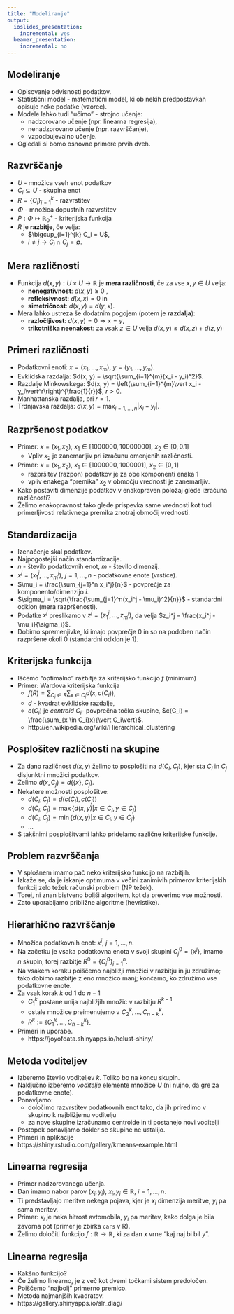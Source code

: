 ```yaml
---
title: "Modeliranje"
output:
  ioslides_presentation:
    incremental: yes
  beamer_presentation:
    incremental: no
---
```


## Modeliranje 

- Opisovanje odvisnosti podatkov.
- Statistični model - matematični model, ki ob nekih predpostavkah opisuje neke podatke (vzorec).
- Modele lahko tudi "učimo" - strojno učenje:
  - nadzorovano učenje (npr. linearna regresija),
  - nenadzorovano učenje (npr. razvrščanje),
  - vzpodbujevalno učenje.
- Ogledali si bomo osnovne primere prvih dveh.

## Razvrščanje

- $U$ - množica vseh enot podatkov
- $C_i \subseteq U$ - skupina enot
- $R = \{C_i\}_{i=1}^{k}$ - razvrstitev
- $\Phi$ - množica dopustnih razvrstitev
- $P: \Phi \mapsto \mathbb{R}_{0}^{+}$ - kriterijska funkcija
- $R$ je **razbitje**, če velja:
  - $\bigcup_{i=1}^{k} C_i = U$,
  - $i \neq j \rightarrow C_i \cap C_j = \emptyset$.

## Mera različnosti

- Funkcija $d(x, y): U \times U \to \mathbb{R}$ je **mera različnosti**, če za vse $x, y \in U$ velja:
  - **nenegativnost**: $d(x, y) \geq 0$ , 
  - **refleksivnost**: $d(x, x) = 0$ in  
  - **simetričnost**: $d(x, y) = d(y, x)$.
- Mera lahko ustreza še dodatnim pogojem (potem je **razdalja**):
  - **razločljivost**: $d(x, y) = 0 \Rightarrow x = y$,
  - **trikotniška neenakost**: za vsak $z \in U$ velja $d(x,y) \leq d(x,z) + d(z, y)$ 

## Primeri različnosti

- Podatkovni enoti: $x=(x_1, \ldots, x_m)$, $y = (y_1, \ldots, y_m)$.
- Evklidska razdalja: $d(x, y) = \sqrt{\sum_{i=1}^{m}(x_i - y_i)^2}$.
- Razdalje Minkowskega: $d(x, y) = \left(\sum_{i=1}^{m}\vert x_i - y_i\vert^r\right)^{\frac{1}{r}}$, $r > 0$.
- Manhattanska razdalja, pri $r = 1$.
- Trdnjavska razdalja: $d(x, y) = \max_{i=1, \ldots, n}\vert x_i - y_i\vert$.

## Razpršenost podatkov

- Primer: $x=(x_1, x_2)$, $x_1 \in [1000000, 10000000]$, $x_2 \in [0, 0.1]$
  - Vpliv $x_2$ je zanemarljiv pri izračunu omenjenih različnosti.
- Primer: $x=(x_1, x_2)$, $x_1 \in [1000000, 1000001]$, $x_2 \in [0, 1]$
  - razpršitev (razpon) podatkov je za obe komponenti enaka 1
  - vpliv enakega "premika" $x_2$ v območju vrednosti je zanemarljiv.
- Kako postaviti dimenzije podatkov v enakopraven položaj glede izračuna različnosti?
- Želimo enakopravnost tako glede prispevka same vrednosti kot tudi primerljivosti relativnega premika znotraj območij vrednosti.

## Standardizacija

- Izenačenje skal podatkov.
- Najpogostejši način standardizacije.
- $n$ - število podatkovnih enot, $m$ - število dimenzij.
- $x^j = (x_1^j, \ldots, x_m^j)$, $j = 1, ..., n$ - podatkovne enote (vrstice).
- $\mu_i = \frac{\sum_{j=1}^n x_i^j}{n}$ - povprečje za komponento/dimenzijo $i$.
- $\sigma_i = \sqrt{\frac{\sum_{j=1}^n(x_i^j - \mu_i)^2}{n}}$ - standardni odklon (mera razpršenosti).
- Podatke $x^j$ preslikamo v $z^j = (z_1^j, \ldots, z_m^j)$, da velja $z_i^j = \frac{x_i^j - \mu_i}{\sigma_i}$.
- Dobimo spremenjivke, ki imajo povprečje 0 in so na podoben način razpršene okoli 0 (standardni odklon je 1).

## Kriterijska funkcija

- Iščemo "optimalno" razbitje za kriterijsko funkcijo $f$ (minimum)
- Primer: Wardova kriterijska funkcija
  - $f(R) = \sum_{C_i \in R}\sum_{x \in C_i}d(x, c(C_i))$,
  - $d$ - kvadrat evklidske razdalje,
  - $c(C_i)$ je *centroid* $C_i$- povprečna točka skupine, $c(C_i) = \frac{\sum_{x \in C_i}x}{\vert C_i\vert}$.
  - http://en.wikipedia.org/wiki/Hierarchical_clustering

## Posplošitev različnosti na skupine

- Za dano različnost $d(x, y)$ želimo to posplošiti na $d(C_i, C_j)$, kjer sta $C_i$ in $C_j$ disjunktni množici podatkov.
- Želimo $d(x, C_j) = d(\{x\}, C_j)$.
- Nekatere možnosti posplošitve:
  - $d(C_i, C_j) = d(c(C_i), c(C_j))$
  - $d(C_i, C_j) = \max \{d(x, y) | x \in C_i, y \in C_j\}$    
  - $d(C_i, C_j) = \min \{d(x, y) | x \in C_i, y \in C_j\}$    
  - ...
- S takšnimi posplošitvami lahko pridelamo različne kriterijske funkcije.

## Problem razvrščanja

- V splošnem imamo pač neko kriterijsko funkcijo na razbitjih.
- Izkaže se, da je iskanje optimuma v večini zanimivih primerov kriterijskih funkcij zelo težek računski problem (NP težek).
- Torej, ni znan bistveno boljši algoritem, kot da preverimo vse možnosti.
- Zato uporabljamo približne algoritme (hevristike).

## Hierarhično razvrščanje

- Množica podatkovnih enot: $x^j$, $j = 1, \ldots, n$.
- Na začetku je vsaka podatkovna enota v svoji skupini $C_j^0 = \{x^j\}$, imamo $n$ skupin, torej razbitje $R^0 = \{ C_j^0\}_{j=1}^n$.
- Na vsakem koraku poiščemo najbližji množici v razbitju in ju združimo; tako dobimo razbitje z eno množico manj; končamo, ko združimo vse podatkovne enote.
- Za vsak korak $k$ od $1$ do $n-1$ 
  - $C_1^k$ postane unija najbližjih množic v razbitju $R^{k-1}$
  - ostale množice preimenujemo v $C_2^k, \ldots, C_{n - k}^k$,
  - $R^k := \{C_1^k, \ldots, C_{n-k}^k\}$.
- Primeri in uporabe.
  - https://joyofdata.shinyapps.io/hclust-shiny/

## Metoda voditeljev

- Izberemo število voditeljev $k$. Toliko bo na koncu skupin.
- Naključno izberemo *voditelje* elemente množice $U$ (ni nujno, da gre za podatkovne enote). 
- Ponavljamo: 
  - določimo razvrstitev podatkovnih enot tako, da jih priredimo v skupino k najbližjemu voditelju
  - za nove skupine izračunamo centroide in ti postanejo novi voditelji
- Postopek ponavljamo dokler se skupine ne ustalijo.
- Primeri in aplikacije
- https://shiny.rstudio.com/gallery/kmeans-example.html

## Linearna regresija

- Primer nadzorovanega učenja.
- Dan imamo nabor parov $(x_i, y_i)$, $x_i, y_i \in \mathbb{R}$, $i = 1, \ldots, n$.
- Ti predstavljajo meritve nekega pojava, kjer je $x_i$ dimenzija meritve, $y_i$ pa sama meritev.
- Primer: $x_i$ je neka hitrost avtomobila, $y_i$ pa meritev, kako dolga je bila zavorna pot (primer je zbirka `cars` v R).
- Želimo določiti funkcijo $f: \mathbb{R} \to \mathbb{R}$, ki za dan $x$ vrne "kaj naj bi bil $y$".

## Linearna regresija

- Kakšno funkcijo?
- Če želimo linearno, je z več kot dvemi točkami sistem predoločen.
- Poiščemo "najbolj" primerno premico.
- Metoda najmanjših kvadratov.
- https://gallery.shinyapps.io/slr_diag/

